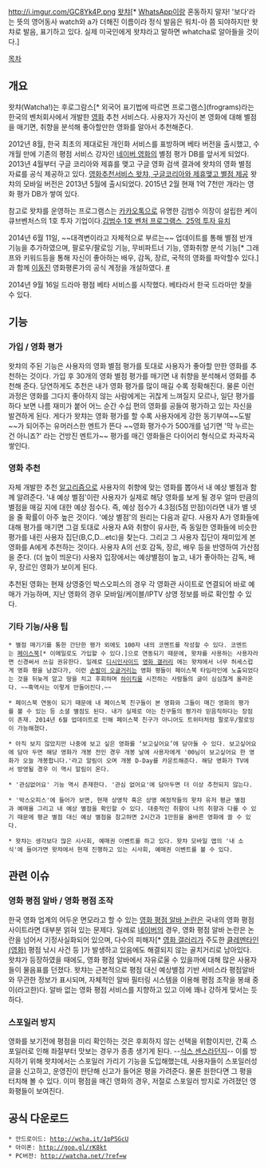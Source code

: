 http://i.imgur.com/GC8Yk4P.png
[[왓챠]][* [[WhatsApp]]이랑 혼동하지 말자! '보다'라는 뜻의 영어동사 watch와 a가 더해진 이름이라 정식 발음은 워치-아 쯤 되야하지만 왓챠로 발음, 표기하고 있다. 실제 미국인에게 왓챠라고 말하면 whatcha로 알아들을 것이다.]

[[목차]]


== 개요 ==
왓챠(Watcha!)는 후로그람스[* 외국어 표기법에 따르면 프로그램스](frograms)라는 한국의 벤처회사에서 개발한 [[영화]] 추천 서비스다. 사용자가 자신이 본 영화에 대해 별점을 매기면, 취향을 분석해 좋아할만한 영화를 알아서 추천해준다.

2012년 8월, 한국 최초의 제대로된 개인화 서비스를 표방하며 베타 버전을 출시했고, 수 개월 만에 기존의 평점 서비스 강자인 [[네이버 영화]]의 별점 평가 DB를 앞서게 되었다. 2013년 4월부터 구글 코리아와 제휴를 맺고 구글 영화 검색 결과에 왓챠의 영화 별점 자료를 공식 제공하고 있다. [http://www.ddaily.co.kr/news/article.html?no=103323 영화추천서비스 왓챠, 구글코리아와 제휴맺고 별점 제공] 왓챠의 모바일 버전은 2013년 5월에 출시되었다. 2015년 2월 현재 1억 7천만 개라는 영화 평가 DB가 쌓여 있다.

참고로 왓챠를 운영하는 프로그램스는 [[카카오톡]]으로 유명한 김범수 의장이 설립한 케이큐브벤처스의 1호 투자 기업이다.[http://www.hankyung.com/news/app/newsview.php?aid=2013103073881 김범수 1호 벤처 프로그램스, 25억 투자 유치]

2014년 6월 11일, ~~대격변이라고 자체적으로 부르는~~ 업데이트를 통해 별점 반개 기능을 추가하였으며, 팔로우/팔로잉 기능, 무비파트너 기능, 영화취향 분석 기능[* 그래프와 키워드등을 통해 자신이 좋아하는 배우, 감독, 장르, 국적의 영화를 파악할수 있다.]과 함께 [[이동진]] 영화평론가의 공식 계정을 개설하였다. [http://www.frograms.com/왓챠의-대격변/ #]

2014년 9월 16일 드라마 평점 베타 서비스를 시작했다. 베타라서 한국 드라마만 찾을 수 있다.
== 기능 ==

=== 가입 / 영화 평가 ===
왓챠의 주된 기능은 사용자의 영화 별점 평가를 토대로 사용자가 좋아할 만한 영화를 추천하는 것이다. 가입 후 30개의 영화 별점 평가를 매기면 내 취향을 분석해서 영화를 추천해 준다. 당연하게도 추천은 내가 영화 평가를 많이 매길 수록 정확해진다. 물론 이런 과정은 영화를 그다지 좋아하지 않는 사람에게는 귀찮게 느껴질지 모르나, 일단 평가를 하다 보면 나름 재미가 붙어 어느 순간 수십 편의 영화를 공들여 평가하고 있는 자신을 발견하게 된다. 게다가 왓챠는 영화 평가를 할 수록 사용자에게 강한 동기부여~~도발~~가 되어주는 유머러스한 멘트가 뜬다 ~~영화 평가수가 500개를 넘기면 '막 누르는 건 아니죠?' 라는 건방진 멘트가~~ 평가를 매긴 영화들은 다이어리 형식으로 차곡차곡 쌓인다.

=== 영화 추천 ===
자체 개발한 추천 [[알고리즘]]으로 사용자의 취향에 맞는 영화를 뽑아서 내 예상 별점과 함께 알려준다. '내 예상 별점'이란 사용자가 실제로 해당 영화를 보게 될 경우 얼마 만큼의 별점을 매길 지에 대한 예상 점수다. 즉, 예상 점수가 4.3점(5점 만점)이라면 내가 별 넷을 줄 확률이 아주 높은 것이다. '예상 별점'의 원리는 다음과 같다. 사용자 A가 영화들에 대해 평가를 매기면 그걸 토대로 사용자 A와 취향이 유사한, 즉 동일한 영화들에 비슷한 평가를 내린 사용자 집단(B,C,D...etc)을 찾는다. 그리고 그 사용자 집단이 재미있게 본 영화를 A에게 추천하는 것이다. 사용자 A의 선호 감독, 장르, 배우 등을 반영하여 가산점을 준다. (더 높이 띄운다) 사용자 입장에서는 예상별점이 높고, 내가 좋아하는 감독, 배우, 장르인 영화가 보이게 된다.

추천된 영화는 현재 상영중인 박스오피스의 경우 각 영화관 사이트로 연결되어 바로 예매가 가능하며, 지난 영화의 경우 모바일/케이블/IPTV 상영 정보를 바로 확인할 수 있다.

=== 기타 기능/사용 팁 ===
 * 별점 매기기를 통한 간단한 평가 외에도 100자 내의 코멘트를 작성할 수 있다. 코멘트는 [[페이스북]][* 이메일로도 가입할 수 있다.]으로 연동되기 때문에, 왓챠를 사용하는 사용자라면 신경써서 쓰길 권유한다. 일례로 [[디시인사이드]] [[영화 갤러리]] 에는 왓챠에서 너무 허세스럽게 영화 평을 남겼다가, 이런 [[손발이 오글]]거리는 영화 평들이 페이스북 타임라인에 노출되었다는 것을 뒤늦게 알고 땅을 치고 후회하며 [[하이킥]]을 시전하는 사람들의 글이 심심찮게 올라온다. ~~흑역사는 이렇게 만들어진다.~~

 * 페이스북 연동이 되기 때문에 내 페이스북 친구들이 본 영화와 그들이 매긴 영화의 평가를 볼 수 있는 등 소셜 별점도 된다. 내가 실제로 아는 친구들의 평가라 믿음직하다는 장점이 존재. 2014년 6월 업데이트로 인해 페이스북 친구가 아니어도 트위터처럼 팔로우/팔로잉이 가능해졌다.

 * 아직 보지 않았지만 나중에 보고 싶은 영화를 ‘보고싶어요’에 담아둘 수 있다. 보고싶어요에 담아 두면 해당 영화가 개봉 전인 경우 개봉 날에 사용자에게 '00님이 보고싶어요 한 영화가 오늘 개봉합니다.'라고 알림이 오며 개봉 D-Day를 카운트해준다. 해당 영화가 TV에서 방영될 경우 이 역시 알림이 온다.

 * '관심없어요' 기능 역시 존재한다. '관심 없어요'에 담아두면 더 이상 추천되지 않는다.

 * '박스오피스'에 들어가 보면, 현재 상영작 혹은 상영 예정작들의 왓챠 유저 평균 별점과 예매율 그리고 내 예상 별점을 확인할 수 있다. 대중적인 취향이 나의 취향과 다를 수 있기 때문에 평균 별점 대신 예상 별점을 참고하면 2시간과 1만원을 올바른 영화에 쓸 수 있다.

 * 왓챠는 생각보다 많은 시사회, 예매권 이벤트를 하고 있다. 왓챠 모바일 앱의 '내 소식'에 들어가면 왓챠에서 현재 진행하고 있는 시사회, 예매권 이벤트를 볼 수 있다.

== 관련 이슈 ==

=== 영화 평점 알바 / 영화 평점 조작 === 
한국 영화 업계의 어두운 면모라고 할 수 있는 [[영화 평점 알바 논란]]은 국내의 영화 평점 사이트라면 대부분 얽혀 있는 문제다. 일례로 [[네이버]]의 경우, 영화 평점 알바 논란은 논란을 넘어서 기정사실화되어 있으며, 다수의 피해자[* [[영화 갤러리]]가 주도한 [[클레멘타인(영화)]] 평점 낚시 사건 등 ]가 발생하고 있음에도 해결되지 않는 골치거리로 남아있다. 왓챠가 등장하였을 때에도, 영화 평점 알바에서 자유로울 수 있을까에 대해 많은 사용자들이 물음표를 던졌다. 왓챠는 근본적으로 평점 대신 예상별점 기반 서비스라 평점알바와 무관한 정보가 표시되며, 자체적인 알바 필터링 시스템을 이용해 평점 조작을 봉쇄 중이(라고한)다. 알바 없는 영화 평점 서비스를 지향하고 있고 이에 꽤나 강하게 맞서는 듯하다.

=== 스포일러 방지 ===
영화를 보기전에 평점을 미리 확인하는 것은 후회하지 않는 선택을 위함이지만, 간혹 스포일러로 인해 좌절부터 맛보는 경우가 종종 생기게 된다. --[[식스 센스]]라던지-- 이를 방지하기 위해 왓챠에서는 스포일러 가리기 기능을 도입해했는데, 사용자들이 스포일러성 글을 신고하고, 운영진이 판단해 신고가 들어온 평을 가려준다. 물론 원한다면 그 평을 터치해 볼 수 있다. 이미 평점을 매긴 영화의 경우, 저절로 스포일러 방지로 가려졌던 영화평들이 보여진다.

== 공식 다운로드 ==
 * 안드로이드: [[http://wcha.it/1pP5GcU]]
 * 아이폰: [[http://goo.gl/rK8kt]]
 * PC버전: [[http://watcha.net/?ref=w]]
